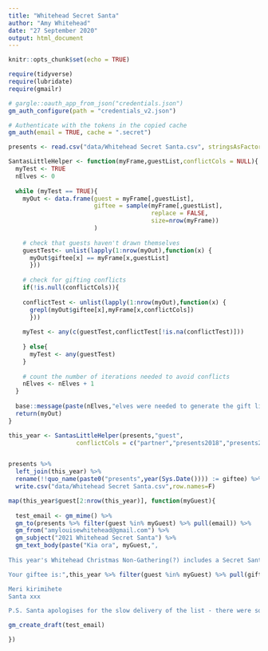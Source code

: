 ```yaml
---
title: "Whitehead Secret Santa"
author: "Amy Whitehead"
date: "27 September 2020"
output: html_document
---
```


```r
knitr::opts_chunk$set(echo = TRUE)
```



```r
require(tidyverse)
require(lubridate)
require(gmailr)

# gargle::oauth_app_from_json("credentials.json")
gm_auth_configure(path = "credentials_v2.json")

# Authenticate with the tokens in the copied cache
gm_auth(email = TRUE, cache = ".secret")

```

```r

presents <- read.csv("data/Whitehead Secret Santa.csv", stringsAsFactors = F)

```

```r

SantasLittleHelper <- function(myFrame,guestList,conflictCols = NULL){
  myTest <- TRUE
  nElves <- 0
  
  while (myTest == TRUE){
    myOut <- data.frame(guest = myFrame[,guestList],
                        giftee = sample(myFrame[,guestList],
                                        replace = FALSE,
                                        size=nrow(myFrame))
                        )
    
    # check that guests haven't drawn themselves
    guestTest<- unlist(lapply(1:nrow(myOut),function(x) {
      myOut$giftee[x] == myFrame[x,guestList]
      }))
    
    # check for gifting conflicts
    if(!is.null(conflictCols)){
      
    conflictTest <- unlist(lapply(1:nrow(myOut),function(x) {
      grepl(myOut$giftee[x],myFrame[x,conflictCols])
      }))
    
    myTest <- any(c(guestTest,conflictTest[!is.na(conflictTest)]))
    
    } else{
      myTest <- any(guestTest)
    }
    
    # count the number of iterations needed to avoid conflicts
    nElves <- nElves + 1
  }
  
  base::message(paste(nElves,"elves were needed to generate the gift list"))
  return(myOut)
}

```

```r

this_year <- SantasLittleHelper(presents,"guest",
                   conflictCols = c("partner","presents2018","presents2019","presents2020"))


presents %>% 
  left_join(this_year) %>% 
  rename(!!quo_name(paste0("presents",year(Sys.Date()))) := giftee) %>% 
  write.csv("data/Whitehead Secret Santa.csv",row.names=F)

```

```r

map(this_year$guest[2:nrow(this_year)], function(myGuest){
  
  test_email <- gm_mime() %>%
  gm_to(presents %>% filter(guest %in% myGuest) %>% pull(email)) %>%
  gm_from("amylouisewhitehead@gmail.com") %>%
  gm_subject("2021 Whitehead Secret Santa") %>%
  gm_text_body(paste("Kia ora", myGuest,",
                     
This year's Whitehead Christmas Non-Gathering(?) includes a Secret Santa gift, where everyone has been randomly allocated one person for whom they have to buy a gift. The gift is given on behalf of everyone else and could be as serious or silly as you like as long as it is less than $50 and isn't plastic crap. Note that small children have been excluded from this - feel free to spoil them rotten at your own discretion!

Your giftee is:",this_year %>% filter(guest %in% myGuest) %>% pull(giftee),"

Meri kirimihete
Santa xxx

P.S. Santa apologises for the slow delivery of the list - there were some technical issues that could have been resolved much faster if names had simply been drawn from a hat. But he preferred to code his way out of the issue, which took some time..."))

gm_create_draft(test_email)

})


```

